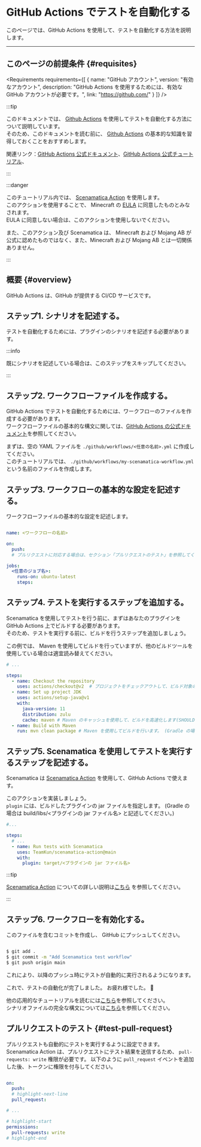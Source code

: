 
# GitHub Actions でテストを自動化する

このページでは、GitHub Actions を使用して、テストを自動化する方法を説明します。

---

## このページの前提条件 {#requisites}

<Requirements requirements={[
  {
    name: "GitHub アカウント",
    version: "有効なアカウント",
    description: "GitHub Actions を使用するためには、有効な GitHub アカウントが必要です。",
    link: "https://github.com/"
  }
]} />

:::tip

このドキュメントでは、 [Github Actions](https://github.co.jp/features/actions) を使用してテストを自動化する方法について説明しています。  
そのため、このドキュメントを読む前に、 [Github Actions](https://github.co.jp/features/actions) の基本的な知識を習得しておくことをおすすめします。

関連リンク：[GitHub Actions 公式ドキュメント](https://docs.github.com/ja/actions)、[GitHub Actions 公式チュートリアル](https://docs.github.com/ja/actions/learn-github-actions/introduction-to-github-actions)、

:::

:::danger

このチュートリアル内では、 [Scenamatica Action](https://github.com/TeamKun/scenamatica-action) を使用します。  
このアクションを使用することで、 Minecraft の [EULA](https://account.mojang.com/documents/minecraft_eula) に同意したものとみなされます。  
EULA に同意しない場合は、このアクションを使用しないでください。

また、このアクション及び Scenamatica は、 Minecraft および Mojang AB が公式に認めたものではなく、また、Minecraft および Mojang AB とは一切関係ありません。

:::

## 概要 {#overview}

GitHub Actions は、GitHub が提供する CI/CD サービスです。

## ステップ1. シナリオを記述する。

テストを自動化するためには、プラグインのシナリオを記述する必要があります。

<BelowDocument docId="getting-started/tutorials/writing-my-first-scenario"
               label="最初のシナリオを書いてみる"
/>

:::info

既にシナリオを記述している場合は、このステップをスキップしてください。

:::

## ステップ2. ワークフローファイルを作成する。

GitHub Actions でテストを自動化するためには、ワークフローのファイルを作成する必要があります。  
ワークフローファイルの基本的な構文に関しては、[GitHub Actions の公式ドキュメント](https://docs.github.com/ja/actions/reference/workflow-syntax-for-github-actions)を参照してください。

まずは、空の YAML ファイルを `./github/workflows/<任意の名前>.yml` に作成してください。  
このチュートリアルでは、 `./github/workflows/my-scenamatica-workflow.yml` という名前のファイルを作成します。

## ステップ3. ワークフローの基本的な設定を記述する。

ワークフローファイルの基本的な設定を記述します。

```yaml {title=".github/workflows/my-scenamatica-workflow.yml"}

name: <ワークフローの名前>

on:
  push:
  # プルリクエストに対応する場合は、セクション「プルリクエストのテスト」を参照してください。

jobs:
  <任意のジョブ名>:
    runs-on: ubuntu-latest
    steps:
```

## ステップ4. テストを実行するステップを追加する。

Scenamatica を使用してテストを行う前に、まずはあなたのプラグインを GitHub Actions 上でビルドする必要があります。  
そのため、テストを実行する前に、ビルドを行うステップを追加しましょう。

この例では、 Maven を使用してビルドを行っていますが、他のビルドツールを使用している場合は適宜読み替えてください。

```yaml {title=".github/workflows/my-scenamatica-workflow.yml"}
# ...

steps:
  - name: Checkout the repository
    uses: actions/checkout@v2  # プロジェクトをチェックアウトして、ビルド対象のコードを取得します。
  - name: Set up project JDK
    uses: actions/setup-java@v1
    with:
      java-version: 11 
      distribution: zulu
      cache: maven # Maven のキャッシュを使用して、ビルドを高速化します(SHOULD)。 (Gradle の場合は gradle と記述してください。)
  - name: Build with Maven
    run: mvn clean package # Maven を使用してビルドを行います。 (Gradle の場合は ./gradlew clean build と記述してください。)
```

## ステップ5. Scenamatica を使用してテストを実行するステップを記述する。

Scenamatica は [Scenamatica Action](https://github.com/TeamKun/scenamatica-action) を使用して、GitHub Actions で使えます。

このアクションを実装しましょう。  
`plugin` には、ビルドしたプラグインの jar ファイルを指定します。 (Gradle の場合は build/libs/\<プラグインの jar ファイル名> と記述してください。)

```yaml {title=".github/workflows/my-scenamatica-workflow.yml"}
#...

steps:
  # ...
  - name: Run tests with Scenamatica
    uses: TeamKun/scenamatica-action@main
    with:
      plugin: target/<プラグインの jar ファイル名>
```

:::tip

[Scenamatica Action](https://github.com/TeamKun/scenamatica-action) についての詳しい説明は[こちら](/docs/use/integration/ci-cd#scenamatica-action) を参照してください。

:::

## ステップ6. ワークフローを有効化する。

このファイルを含むコミットを作成し、 GitHub にプッシュしてください。

```bash

$ git add .
$ git commit -m "Add Scenamatica test workflow"
$ git push origin main
```

これにより、以降のプッシュ時にテストが自動的に実行されるようになります。

これで、テストの自動化が完了しました。 お疲れ様でした。 :tada:

他の応用的なチュートリアルを読むには[こちら](/docs/getting-started/tutorials)を参照してください。  
シナリオファイルの完全な構文については[こちら](/docs/use/scenario/scenario-file)を参照してください。


## プルリクエストのテスト {#test-pull-request}

プルリクエストも自動的にテストを実行するように設定できます。  
Scenamatica Action は、プルリクエストにテスト結果を送信するため、 `pull-requests: write` 権限が必要です。
以下のように `pull_request` イベントを追加した後、トークンに権限を付与してください。

```yaml {title=".github/workflows/my-scenamatica-workflow.yml"}

on:
  push:
  # highlight-next-line
  pull_request:

# ...

# highlight-start
permissions:
  pull-requests: write
# highlight-end
```
